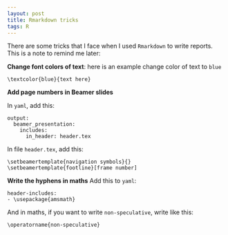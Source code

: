 ```yaml
---
layout: post
title: Rmarkdown tricks
tags: R
---
```


There are some tricks that I face when I used `Rmarkdown` to write reports. This is a note to remind me later:

**Change font colors of text**: here is an example change color of text to `blue`

```
\textcolor{blue}{text here}
```

**Add page numbers in Beamer slides**

In `yaml`, add this:

```
output: 
  beamer_presentation: 
    includes:
      in_header: header.tex
```

In file `header.tex`, add this:

```
\setbeamertemplate{navigation symbols}{} 
\setbeamertemplate{footline}[frame number]
```

**Write the hyphens in maths**
Add this to `yaml`:

```
header-includes:
- \usepackage{amsmath}
```

And in maths, if you want to write `non-speculative`, write like this:

```
\operatorname{non-speculative}
```

